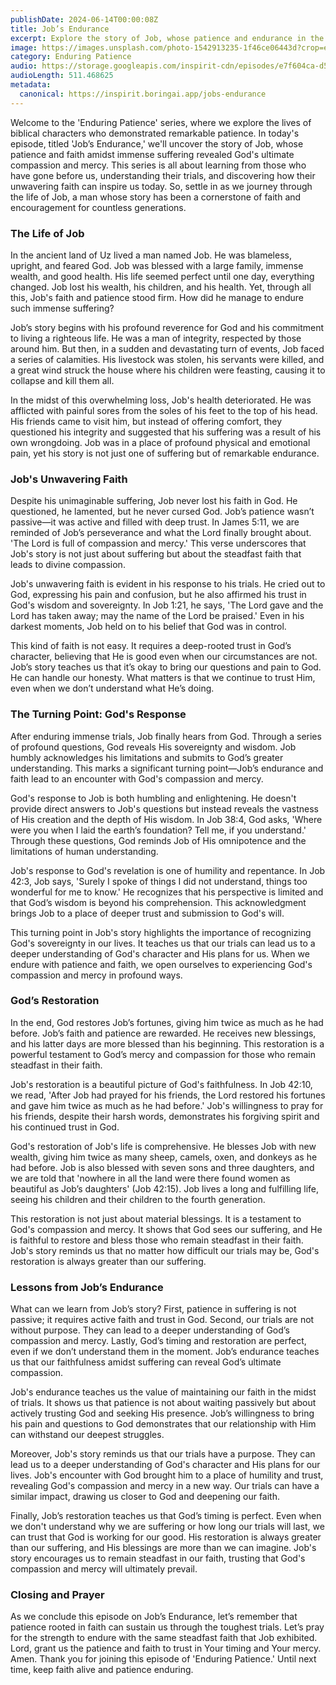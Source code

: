 ```yaml
---
publishDate: 2024-06-14T00:00:08Z
title: Job’s Endurance
excerpt: Explore the story of Job, whose patience and endurance in the face of immense suffering revealed God's ultimate compassion and mercy. Discover the strength in enduring faith.
image: https://images.unsplash.com/photo-1542913235-1f46ce06443d?crop=entropy&cs=tinysrgb&fit=max&fm=jpg&ixid=MnwxfDB8MXxyYW5kb218MHx8bmF0dXJlLGNocmlzdGlhbnx8fHx8fDE3MTY0MzkzNzk&ixlib=rb-4.0.3&q=80&utm_campaign=api-credit&utm_medium=referral&utm_source=unsplash_source&w=1080
category: Enduring Patience
audio: https://storage.googleapis.com/inspirit-cdn/episodes/e7f604ca-d5ac-4abc-97a6-ffd36597894c.wav
audioLength: 511.468625
metadata:
  canonical: https://inspirit.boringai.app/jobs-endurance
---
```


Welcome to the 'Enduring Patience' series, where we explore the lives of biblical characters who demonstrated remarkable patience. In today's episode, titled 'Job’s Endurance,' we'll uncover the story of Job, whose patience and faith amidst immense suffering revealed God's ultimate compassion and mercy. This series is all about learning from those who have gone before us, understanding their trials, and discovering how their unwavering faith can inspire us today. So, settle in as we journey through the life of Job, a man whose story has been a cornerstone of faith and encouragement for countless generations.

### The Life of Job

In the ancient land of Uz lived a man named Job. He was blameless, upright, and feared God. Job was blessed with a large family, immense wealth, and good health. His life seemed perfect until one day, everything changed. Job lost his wealth, his children, and his health. Yet, through all this, Job's faith and patience stood firm. How did he manage to endure such immense suffering?

Job’s story begins with his profound reverence for God and his commitment to living a righteous life. He was a man of integrity, respected by those around him. But then, in a sudden and devastating turn of events, Job faced a series of calamities. His livestock was stolen, his servants were killed, and a great wind struck the house where his children were feasting, causing it to collapse and kill them all.

In the midst of this overwhelming loss, Job's health deteriorated. He was afflicted with painful sores from the soles of his feet to the top of his head. His friends came to visit him, but instead of offering comfort, they questioned his integrity and suggested that his suffering was a result of his own wrongdoing. Job was in a place of profound physical and emotional pain, yet his story is not just one of suffering but of remarkable endurance.

### Job's Unwavering Faith

Despite his unimaginable suffering, Job never lost his faith in God. He questioned, he lamented, but he never cursed God. Job’s patience wasn’t passive—it was active and filled with deep trust. In James 5:11, we are reminded of Job’s perseverance and what the Lord finally brought about. 'The Lord is full of compassion and mercy.' This verse underscores that Job's story is not just about suffering but about the steadfast faith that leads to divine compassion.

Job's unwavering faith is evident in his response to his trials. He cried out to God, expressing his pain and confusion, but he also affirmed his trust in God's wisdom and sovereignty. In Job 1:21, he says, 'The Lord gave and the Lord has taken away; may the name of the Lord be praised.' Even in his darkest moments, Job held on to his belief that God was in control.

This kind of faith is not easy. It requires a deep-rooted trust in God’s character, believing that He is good even when our circumstances are not. Job’s story teaches us that it’s okay to bring our questions and pain to God. He can handle our honesty. What matters is that we continue to trust Him, even when we don’t understand what He’s doing.

### The Turning Point: God's Response

After enduring immense trials, Job finally hears from God. Through a series of profound questions, God reveals His sovereignty and wisdom. Job humbly acknowledges his limitations and submits to God’s greater understanding. This marks a significant turning point—Job’s endurance and faith lead to an encounter with God's compassion and mercy.

God's response to Job is both humbling and enlightening. He doesn't provide direct answers to Job's questions but instead reveals the vastness of His creation and the depth of His wisdom. In Job 38:4, God asks, 'Where were you when I laid the earth’s foundation? Tell me, if you understand.' Through these questions, God reminds Job of His omnipotence and the limitations of human understanding.

Job's response to God's revelation is one of humility and repentance. In Job 42:3, Job says, 'Surely I spoke of things I did not understand, things too wonderful for me to know.' He recognizes that his perspective is limited and that God’s wisdom is beyond his comprehension. This acknowledgment brings Job to a place of deeper trust and submission to God's will.

This turning point in Job's story highlights the importance of recognizing God's sovereignty in our lives. It teaches us that our trials can lead us to a deeper understanding of God's character and His plans for us. When we endure with patience and faith, we open ourselves to experiencing God's compassion and mercy in profound ways.

### God’s Restoration

In the end, God restores Job’s fortunes, giving him twice as much as he had before. Job’s faith and patience are rewarded. He receives new blessings, and his latter days are more blessed than his beginning. This restoration is a powerful testament to God’s mercy and compassion for those who remain steadfast in their faith.

Job's restoration is a beautiful picture of God's faithfulness. In Job 42:10, we read, 'After Job had prayed for his friends, the Lord restored his fortunes and gave him twice as much as he had before.' Job's willingness to pray for his friends, despite their harsh words, demonstrates his forgiving spirit and his continued trust in God.

God's restoration of Job's life is comprehensive. He blesses Job with new wealth, giving him twice as many sheep, camels, oxen, and donkeys as he had before. Job is also blessed with seven sons and three daughters, and we are told that 'nowhere in all the land were there found women as beautiful as Job’s daughters' (Job 42:15). Job lives a long and fulfilling life, seeing his children and their children to the fourth generation.

This restoration is not just about material blessings. It is a testament to God's compassion and mercy. It shows that God sees our suffering, and He is faithful to restore and bless those who remain steadfast in their faith. Job's story reminds us that no matter how difficult our trials may be, God's restoration is always greater than our suffering.

### Lessons from Job’s Endurance

What can we learn from Job’s story? First, patience in suffering is not passive; it requires active faith and trust in God. Second, our trials are not without purpose. They can lead to a deeper understanding of God’s compassion and mercy. Lastly, God’s timing and restoration are perfect, even if we don’t understand them in the moment. Job’s endurance teaches us that our faithfulness amidst suffering can reveal God’s ultimate compassion.

Job's endurance teaches us the value of maintaining our faith in the midst of trials. It shows us that patience is not about waiting passively but about actively trusting God and seeking His presence. Job’s willingness to bring his pain and questions to God demonstrates that our relationship with Him can withstand our deepest struggles.

Moreover, Job's story reminds us that our trials have a purpose. They can lead us to a deeper understanding of God's character and His plans for our lives. Job's encounter with God brought him to a place of humility and trust, revealing God's compassion and mercy in a new way. Our trials can have a similar impact, drawing us closer to God and deepening our faith.

Finally, Job’s restoration teaches us that God’s timing is perfect. Even when we don't understand why we are suffering or how long our trials will last, we can trust that God is working for our good. His restoration is always greater than our suffering, and His blessings are more than we can imagine. Job's story encourages us to remain steadfast in our faith, trusting that God's compassion and mercy will ultimately prevail.

### Closing and Prayer

As we conclude this episode on Job’s Endurance, let’s remember that patience rooted in faith can sustain us through the toughest trials. Let’s pray for the strength to endure with the same steadfast faith that Job exhibited. Lord, grant us the patience and faith to trust in Your timing and Your mercy. Amen. Thank you for joining this episode of 'Enduring Patience.' Until next time, keep faith alive and patience enduring.
